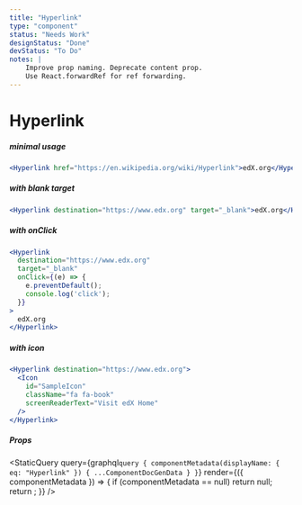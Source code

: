 ```yaml
---
title: "Hyperlink"
type: "component"
status: "Needs Work"
designStatus: "Done"
devStatus: "To Do"
notes: |
    Improve prop naming. Deprecate content prop.
    Use React.forwardRef for ref forwarding.
---
```



# Hyperlink

##### minimal usage

```jsx live=true
<Hyperlink href="https://en.wikipedia.org/wiki/Hyperlink">edX.org</Hyperlink>
```

##### with blank target

```jsx live=true
<Hyperlink destination="https://www.edx.org" target="_blank">edX.org</Hyperlink>
```

##### with onClick

```jsx live=true
<Hyperlink
  destination="https://www.edx.org"
  target="_blank"
  onClick={(e) => {
    e.preventDefault();
    console.log('click');
  }}
>
  edX.org
</Hyperlink>
```

##### with icon

```jsx live=true
<Hyperlink destination="https://www.edx.org">
  <Icon
    id="SampleIcon"
    className="fa fa-book"
    screenReaderText="Visit edX Home"
  />
</Hyperlink>
```

##### Props

<StaticQuery
  query={graphql`query {
    componentMetadata(displayName: { eq: "Hyperlink" }) { ...ComponentDocGenData }
  }`}
  render={({ componentMetadata }) => {
    if (componentMetadata == null) return null;
    return <PropsTable propMetaData={componentMetadata.props} />;
  }}
/>
